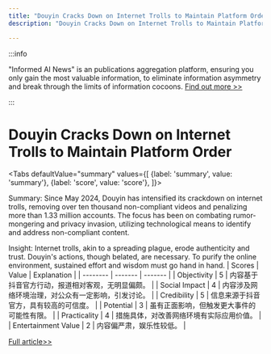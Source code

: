 ```yaml
---
title: "Douyin Cracks Down on Internet Trolls to Maintain Platform Order"
description: "Douyin Cracks Down on Internet Trolls to Maintain Platform Order"

---
```



:::info

"Informed AI News" is an publications aggregation platform, ensuring you only gain the most valuable information, to eliminate information asymmetry and break through the limits of information cocoons.  [Find out more >>](/docs/guides)

:::

# Douyin Cracks Down on Internet Trolls to Maintain Platform Order


<Tabs
	defaultValue="summary"
	values={[
	{label: 'summary', value: 'summary'},
	{label: 'score', value: 'score'},
]}>
<TabItem value="summary">


Summary:
Since May 2024, Douyin has intensified its crackdown on internet trolls, removing over ten thousand non-compliant videos and penalizing more than 1.33 million accounts. The focus has been on combating rumor-mongering and privacy invasion, utilizing technological means to identify and address non-compliant content.

Insight:
Internet trolls, akin to a spreading plague, erode authenticity and trust. Douyin's actions, though belated, are necessary. To purify the online environment, sustained effort and wisdom must go hand in hand.
</TabItem>
<TabItem value="score">
	| Scores     | Value   | Explanation |
	| -------- | ------- | ------- |
	| Objectivity  | 5    | 内容基于抖音官方行动，报道相对客观，无明显偏颇。    |
	| Social Impact | 4     | 内容涉及网络环境治理，对公众有一定影响，引发讨论。    |
	| Credibility    | 5    | 信息来源于抖音官方，具有较高的可信度。    |
	| Potential    | 3    | 虽有正面影响，但触发更大事件的可能性有限。    |
	| Practicality    | 4    | 措施具体，对改善网络环境有实际应用价值。    |
	| Entertainment Value    | 2    | 内容偏严肃，娱乐性较低。    |
</TabItem>
</Tabs>

[Full article>>](https://readhub.cn/topic/8aKBn93aw3T)
